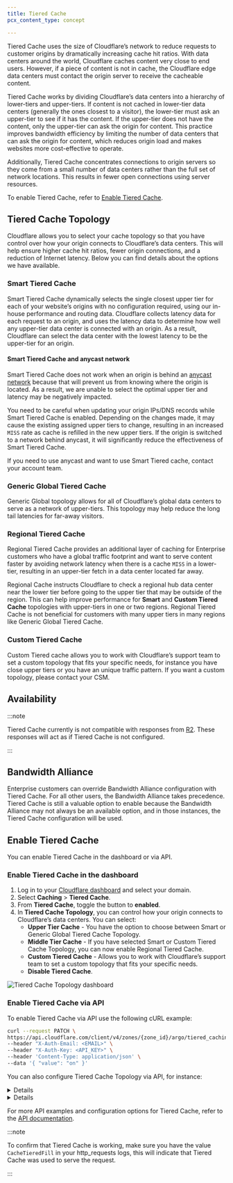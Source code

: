 ```yaml
---
title: Tiered Cache
pcx_content_type: concept

---
```



Tiered Cache uses the size of Cloudflare’s network to reduce requests to customer origins by dramatically increasing cache hit ratios. With data centers around the world, Cloudflare caches content very close to end users. However, if a piece of content is not in cache, the Cloudflare edge data centers must contact the origin server to receive the cacheable content.

Tiered Cache works by dividing Cloudflare’s data centers into a hierarchy of lower-tiers and upper-tiers. If content is not cached in lower-tier data centers (generally the ones closest to a visitor), the lower-tier must ask an upper-tier to see if it has the content. If the upper-tier does not have the content, only the upper-tier can ask the origin for content. This practice improves bandwidth efficiency by limiting the number of data centers that can ask the origin for content, which reduces origin load and makes websites more cost-effective to operate.

Additionally, Tiered Cache concentrates connections to origin servers so they come from a small number of data centers rather than the full set of network locations. This results in fewer open connections using server resources.

To enable Tiered Cache, refer to [Enable Tiered Cache](/cache/how-to/tiered-cache/#enable-tiered-cache).

## Tiered Cache Topology

Cloudflare allows you to select your cache topology so that you have control over how your origin connects to Cloudflare’s data centers. This will help ensure higher cache hit ratios, fewer origin connections, and a reduction of Internet latency. Below you can find details about the options we have available.

### Smart Tiered Cache

Smart Tiered Cache dynamically selects the single closest upper tier for each of your website’s origins with no configuration required, using our in-house performance and routing data. Cloudflare collects latency data for each request to an origin, and uses the latency data to determine how well any upper-tier data center is connected with an origin. As a result, Cloudflare can select the data center with the lowest latency to be the upper-tier for an origin.

#### Smart Tiered Cache and anycast network

Smart Tiered Cache does not work when an origin is behind an [anycast network](https://www.cloudflare.com/en-gb/learning/cdn/glossary/anycast-network/) because that will prevent us from knowing where the origin is located. As a result, we are unable to select the optimal upper tier and latency may be negatively impacted.

You need to be careful when updating your origin IPs/DNS records while Smart Tiered Cache is enabled. Depending on the changes made, it may cause the existing assigned upper tiers to change, resulting in an increased `MISS` rate as cache is refilled in the new upper tiers. If the origin is switched to a network behind anycast, it will significantly reduce the effectiveness of Smart Tiered Cache.

If you need to use anycast and want to use Smart Tiered cache, contact your account team.

### Generic Global Tiered Cache

Generic Global topology allows for all of Cloudflare’s global data centers to serve as a network of upper-tiers. This topology may help reduce the long tail latencies for far-away visitors.

### Regional Tiered Cache

Regional Tiered Cache provides an additional layer of caching for Enterprise customers who have a global traffic footprint and want to serve content faster by avoiding network latency when there is a cache `MISS` in a lower-tier, resulting in an upper-tier fetch in a data center located far away.

Regional Cache instructs Cloudflare to check a regional hub data center near the lower tier before going to the upper tier that may be outside of the region. This can help improve performance for **Smart** and **Custom Tiered Cache** topologies with upper-tiers in one or two regions. Regional Tiered Cache is not beneficial for customers with many upper tiers in many regions like Generic Global Tiered Cache.

### Custom Tiered Cache

Custom Tiered cache allows you to work with Cloudflare’s support team to set a custom topology that fits your specific needs, for instance you have close upper tiers or you have an unique traffic pattern. If you want a custom topology, please contact your CSM.

## Availability

<FeatureTable id="cache.tiered_cache" />

:::note


Tiered Cache currently is not compatible with responses from [R2](/r2). These responses will act as if Tiered Cache is not configured.


:::

## Bandwidth Alliance

Enterprise customers can override Bandwidth Alliance configuration with Tiered Cache. For all other users, the Bandwidth Alliance takes precedence. Tiered Cache is still a valuable option to enable because the Bandwidth Alliance may not always be an available option, and in those instances, the Tiered Cache configuration will be used.

## Enable Tiered Cache

You can enable Tiered Cache in the dashboard or via API.

### Enable Tiered Cache in the dashboard

1. Log in to your [Cloudflare dashboard](https://dash.cloudflare.com) and select your domain.
2. Select **Caching** > **Tiered Cache**.
3. From **Tiered Cache**, toggle the button to **enabled**.
4. In **Tiered Cache Topology**, you can control how your origin connects to Cloudflare’s data centers. You can select:
   * **Upper Tier Cache** - You have the option to choose between Smart or Generic Global Tiered Cache Topology.
   * **Middle Tier Cache** -  If you have selected Smart or Custom Tiered Cache Topology, you can now enable Regional Tiered Cache.
   * **Custom Tiered Cache** - Allows you to work with Cloudflare’s support team to set a custom topology that fits your specific needs.
   * **Disable Tiered Cache**.

![Tiered Cache Topology dashboard](~/assets/images/cache/tiered_cache_topology.png)

### Enable Tiered Cache via API

To enable Tiered Cache via API use the following cURL example:

```bash
curl --request PATCH \
https://api.cloudflare.com/client/v4/zones/{zone_id}/argo/tiered_caching \
--header "X-Auth-Email: <EMAIL>" \
--header "X-Auth-Key: <API_KEY>" \
--header 'Content-Type: application/json' \
--data '{ "value": "on" }'
```

You can also configure Tiered Cache Topology via API, for instance:


<Details header="Enable Smart Tiered Cache">

```bash
curl --request PATCH \
https://api.cloudflare.com/client/v4/zones/{zone_id}/cache/tiered_cache_smart_topology_enable \
--header "X-Auth-Email: <EMAIL>" \
--header "X-Auth-Key: <API_KEY>" \
--header "Content-Type: application/json" \
--data '{ "value": "on" }'
```


</Details>


<Details header="Enable Regional Tiered Cache">

```bash
curl --request PATCH \
https://api.cloudflare.com/client/v4/zones/{zone_id}/cache/regional_tiered_cache \
--header "X-Auth-Email: <EMAIL>" \
--header "X-Auth-Key: <API_KEY>" \
--header 'Content-Type: application/json' \
--data '{ "value": "on" }'
```


</Details>

For more API examples and configuration options for Tiered Cache, refer to the [API documentation](/api/operations/tiered-caching-get-tiered-caching-setting).

:::note


To confirm that Tiered Cache is working, make sure you have the value `CacheTieredFill` in your http\_requests logs, this will indicate that Tiered Cache was used to serve the request.


:::
